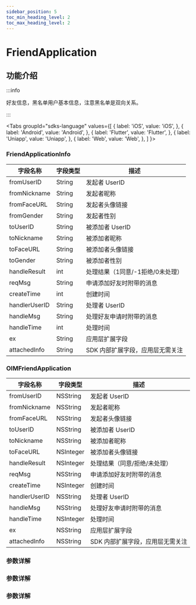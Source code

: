```yaml
---
sidebar_position: 5
toc_min_heading_level: 2
toc_max_heading_level: 2
---
```


# FriendApplication

## 功能介绍

:::info

好友信息，黑名单用户基本信息，注意黑名单是双向关系。

:::

<Tabs
groupId="sdks-language"
values={[
{ label: 'iOS', value: 'iOS', },
{ label: 'Android', value: 'Android', },
{ label: 'Flutter', value: 'Flutter', },
{ label: 'Uniapp', value: 'Uniapp', },
{ label: 'Web', value: 'Web', },
]
}>

<TabItem value="Flutter">

### FriendApplicationInfo

| 字段名称      | 字段类型  | 描述                             |
| ------------- | --------- | -------------------------------- |
| fromUserID    | String  | 发起者 UserID                    |
| fromNickname  | String  | 发起者昵称                       |
| fromFaceURL   | String  | 发起者头像链接                   |
| fromGender   | String  | 发起者性别                  |
| toUserID      | String  | 被添加者 UserID                  |
| toNickname    | String  | 被添加者昵称                     |
| toFaceURL     | String | 被添加者头像链接                 |
| toGender     | String | 被添加者性别                |
| handleResult  | int | 处理结果（1同意/-1拒绝/0未处理）     |
| reqMsg        | String  | 申请添加好友时附带的消息         |
| createTime    | int | 创建时间                         |
| handlerUserID | String  | 处理者 UserID                    |
| handleMsg     | String  | 处理好友申请时附带的消息         |
| handleTime    | int | 处理时间                         |
| ex            | String  | 应用层扩展字段                   |
| attachedInfo  | String  | SDK 内部扩展字段，应用层无需关注 |


</TabItem>

<TabItem value="iOS">

### OIMFriendApplication

| 字段名称      | 字段类型  | 描述                             |
| ------------- | --------- | -------------------------------- |
| fromUserID    | NSString  | 发起者 UserID                    |
| fromNickname  | NSString  | 发起者昵称                       |
| fromFaceURL   | NSString  | 发起者头像链接                   |
| toUserID      | NSString  | 被添加者 UserID                  |
| toNickname    | NSString  | 被添加者昵称                     |
| toFaceURL     | NSInteger | 被添加者头像链接                 |
| handleResult  | NSInteger | 处理结果（同意/拒绝/未处理）     |
| reqMsg        | NSString  | 申请添加好友时附带的消息         |
| createTime    | NSInteger | 创建时间                         |
| handlerUserID | NSString  | 处理者 UserID                    |
| handleMsg     | NSString  | 处理好友申请时附带的消息         |
| handleTime    | NSInteger | 处理时间                         |
| ex            | NSString  | 应用层扩展字段                   |
| attachedInfo  | NSString  | SDK 内部扩展字段，应用层无需关注 |

</TabItem>

<TabItem value="Android">

### 参数详解

</TabItem>

<TabItem value="Web">

### 参数详解

</TabItem>

<TabItem value="Uniapp">

### 参数详解

</TabItem>

</Tabs>
